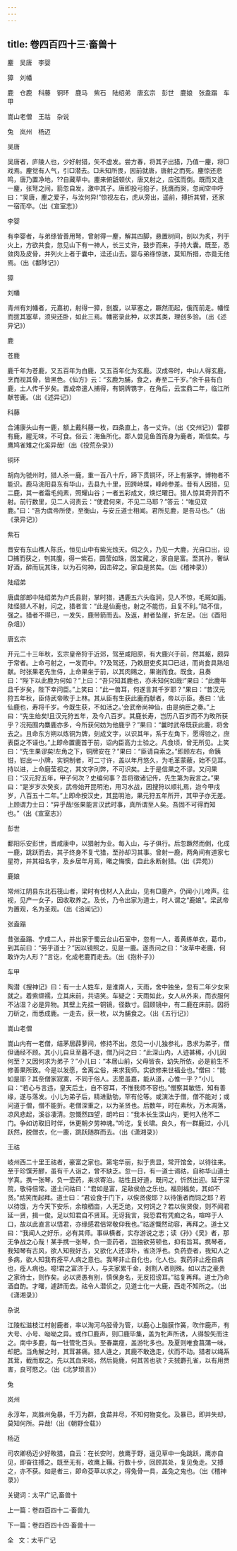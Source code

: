 ```yaml
---
---
---
```

title: 卷四百四十三·畜兽十
---

麈　吴唐　李婴

獐　刘幡

鹿　仓鹿　科藤　铜环　鹿马　紫石　陆绍弟　唐玄宗　彭世　鹿娘　张盍蹋　车甲

嵩山老僧　王祜　杂说

兔　岚州　杨迈

吴唐

吴唐者，庐陵人也，少好射猎，矢不虚发。尝方春，将其子出猎，乃值一麈，将□戏焉。麈觉有人气，引□潜去。□未知所畏，因前就唐，唐射之而死。麈惊还悲鸣，唐乃置净地，??自藏草中。麈来俯舐顿伏，唐又射之，应弦而倒。既而又逢一麈，张弩之间，箭忽自发，激中其子。唐即投弓抱子，抚膺而哭，忽闻空中呼曰：“吴唐，麈之爱子，与汝何异!”惊视左右，虎从旁出，遥前，搏折其臂，还家一宿而卒。（出《宣室志》）

李婴

有李婴者，与弟绦皆善用弩，曾射得一麈，解其四脚，悬置树间，剖以为炙，列于火上，方欲共食，忽见山下有一神人，长三丈许，鼓步而来，手持大囊。既至，悉敛肉及皮骨，并列火上者于囊中，迳还山去。婴与弟绦惊骇，莫知所措，亦竟无他焉。（出《鄱陟记》）

獐

刘幡

青州有刘幡者，元嘉初，射得一獐，剖腹，以草塞之，蹶然而起，俄而前走。幡怪而拔其塞草，须臾还卧，如此三焉。幡密录此种，以求其类，理创多验。（出《述异记》）

鹿

苍鹿

鹿千年为苍鹿，又五百年为白鹿，又五百年化为玄鹿。汉成帝时，中山人得玄鹿，烹而视其骨，皆黑色。《仙方》云：“玄鹿为脯，食之，寿至二千岁。”余千县有白鹿，土人传千岁矣。晋成帝遣人捕得，有铜牌镌字，在角后，云宝鼎二年，临江所献苍鹿。（出《述异记》）

科藤

合浦康头山有一鹿，额上戴科藤一枚，四条直上，各一丈许。（出《交州记》）雷郡有鹿，腥无味，不可食。俗云：海鱼所化。郡人尝见鱼首而身为鹿者，斯信矣。与鹰鸠雀雉之化奚异哉!（出《投荒杂录》）

铜环

胡向为虢州时，猎人杀一鹿，重一百八十斤，蹄下贯铜环，环上有篆字。博物者不能识。鹿马洮阳县东有华山，去县九十里，回跨峙堞，峰岭参差。昔有人因猎，见二鹿，其一者霜毛纯素，照耀山谷；一者五彩成文，焕烂曜日。猎人惊其奇异而不射。前行数里，见二人诃责云：“使君何来，不见二马耶？”答云：“唯见双鹿。”曰：“吾为虞帝所使，至衡山，与安丘道士相闻。君所见鹿，是吾马也。”（出《录异记》）

紫石

晋安有东山樵人陈氏，恒见山中有紫光烛天。伺之久，乃见一大鹿，光自口出，设□捕而获之，刳其腹，得一紫石，圆莹如珠，因宝藏之，家自是富。至其孙，奢纵好酒，醉而玩其珠，以为石何神，因击碎之。家自是贫矣。（出《稽神录》）

陆绍弟

唐虞部郎中陆绍弟为卢氏县尉，掌时猎，遇鹿五六头临涧，见人不惊，毛斑如画。陆怪猎人不射，问之，猎者言：“此是仙鹿也，射之不能伤，且复不利。”陆不信，强之。猎者不得已，一发矢，鹿带箭而去。及返，射者坠崖，折左足。（出《酉阳杂俎》）

唐玄宗

开元二十三年秋，玄宗皇帝狩于近郊，驾至咸阳原，有大鹿兴于前，然其躯，颇异于常者。上命弓射之，一发而中。??及驾还，乃敕厨吏炙其□已进，而尚食具熟俎献。时张果老先生侍，上命果坐于前，以其肉赐之，果谢而食。既食，且奏曰：“陛下以此鹿为何如？”上曰：“吾只知其鹿也，亦未知何如哉!”果曰：“此鹿年且千岁矣，陛下幸问臣。”上笑曰：“此一兽耳，何遂言其千岁耶？”果曰：“昔汉元狩五年秋，臣侍武帝畋于上林。其从臣有生获此鹿而献者，帝以示臣。奏曰：‘此仙鹿也，寿将千岁。今既生获，不如活之。’会武帝尚神仙，由是纳臣之奏。”上曰：“先生绐矣!且汉元狩五年，及今八百岁。其鹿长寿，岂历八百岁而不为畋所获乎？况苑囿内麋鹿亦多，今所获何妨为他鹿乎？”果曰：“曩时武帝既获此鹿，将舍去之。且命东方朔以炼铜为牌，刻成文字，以识其年，系于左角下，愿得验之，庶表臣之不诬也。”上即命置鹿首于前，诏内臣高力士验之。凡食顷，曾无所见。上笑曰：“先生果谬矣!左角之下，铜牌安在？”果曰：“臣请自索之。”即顾左右，命銕钳，钳出一小牌，实铜制者，可二寸许，盖以年月悠久，为毛革蒙蔽，始不见耳。持以进，上命磨莹视之，其文字刓弊，不可识矣。上于是信果之不谬。又问果曰：“汉元狩五年，甲子何次？史编何事？吾将徵诸记传，先生第为我言之。”果曰：“是岁岁次癸亥，武帝始开昆明池，用习水战，因搜狩以顺礼焉，迨今甲戌岁，八百五十二年。”上即命按汉史，其昆明池，果元狩五年所开，其甲子亦无差。上顾谓力士曰：“异乎哉!张果能言汉武时事，真所谓至人矣。吾固不可得而知也。”（出《宣室志》）

彭世

鄱阳乐安彭世，晋咸康中，以猎射为业。每入山，与子俱行。后忽蹶然而倒，化成一鹿，跳跃而去，其子终身不复弋猎，至孙却习其事。曾射一鹿，两角间有道家七星符，并其祖名字，及乡居年月焉，睹之悔懊，自此永断射猎。（出《异苑》）

鹿娘

常州江阴县东北石筏山者，梁时有伐材人入此山，见有□鹿产，仍闻小儿啼声。往视，见产一女子，因收取养之。及长，乃令出家为道士，时人谓之“鹿娘”。梁武帝为置观，名为圣观。（出《洽闻记》）

张盍蹋

昔张盍蹋、宁成二人，并出家于蜀云台山石室中，忽有一人，着黄练单衣，葛巾，到其前曰：“劳乎道士？”因以镜照之，见是一鹿。遂责问之曰：“汝草中老鹿，何敢诈为人形？”言讫，化成老鹿而走去。（出《抱朴子》）

车甲

陶潜《搜神记》曰：有一士人姓车，是淮南人，天雨，舍中独坐，忽有二年少女来就之。着紫缬襦，立其床前，共语笑。车疑之：天雨如此，女人从外来，而衣服何不沾湿？必是异物。其壁上先挂一铜镜，径数寸。回顾镜中，有二鹿在床前。因将刀斫之，而悉成鹿。一走去，获一枚，以为脯食之。（出《五行记》）

嵩山老僧

嵩山内有一老僧，结茅居薜萝间，修持不出。忽见一小儿独参礼，恳求为弟子，僧但诵经不顾。其小儿自旦至暮不退，僧乃问之曰：“此深山内，人迹甚稀，小儿因何至？又因何求为弟子？”小儿曰：“本居山前，父母皆丧，幼失所依，必是前生不修善果所致。今是以发愿，舍离尘俗，来求我师。实欲修来世福业也。”僧曰：“能如是耶？其奈僧家寂寞，不同于俗人。志愿虽嘉，能从道，心惟一乎？”小儿曰：“若心与言违，皇天后土，自不容耳，不惟我师不容也。”僧察其敏悟，知有善缘，遂与落发。小儿为弟子后，精进勤劬，罕有伦等。或演法于僧，僧不能对；或问道于僧，僧不能折。老僧深重之，以为圣贤也。后数年，时在素秋，万木凋落，凉风悲起，溪谷凄清。忽慨然四望，朗吟曰：“我本长生深山内，更何入他不二门。争如访取旧时伴，休更朝夕劳神魂。”吟讫，复长啸。良久，有一群鹿过，小儿跃然，脱僧衣，化一鹿，跳跃随群而去。（出《潇湘录》）

王祜

岐州西二十里王祜者，豪富之家也。第宅华丽，拟于贵显，常开馆舍，以待往来。至于珍馔芳醪，虽有千人诣之，曾不缺乏。忽一日，有一道士谒祜，自称华山道士学真。携一张琴，负一壶药，来求寄泊。祜性且好道，既问之，忻然出迎。延于深院，敬待倍常。道士问祜曰：“君如是富，足敌侯伯之乐也。福则福矣，其如不贤。”祜笑而起拜。道士曰：“君设食于门下，以俟贤俊耶？以待饿者而饲之耶？若以待饿，方今天下安乐，余粮栖亩，人无乏绝，又何饲之？若以俟贤俊，则不闻君延一贤，揖一俊。足以知君自不贤耳。无讶我言，我恐君有凭痴之名，喧哗于人口，故以此直言以悟君，亦缘感君倍常敬仰我也。”祜遂慨然动容，再拜之。道士又曰：“我闻人之好乐，必有其师。事纵横者，实存游说之志；读《孙》《吴》者，那无争战之心哉！某手携一张琴，负一壶药者，岂独欲劳顿也，抑有旨耳。携琴者，我知琴有古风，欲人知我好古，又欲化人还淳朴，省浇浮也。负药壶者，我知人之多病，欲人知我有痊平人病之意也。我琴非止自化也，化人也。我药非止痊自病也，痊人病也。噫!君之富济于人，与夫家累千金，剥割人者则殊。如以古之豪贵之家待士，则怍矣。必以贤愚有别，慎保身名，无反招谤耳。”祜复再拜。道士乃命酒自酌。才曙，遽辞而去。祜令人潜侦之，见道士化一大鹿，西走不知所之。（出《潇湘录》）

杂说

江陵松滋枝江村射鹿者，率以淘河乌胫骨为管，以鹿心上脂膜作簧，吹作鹿声，有大号、小号、呦呦之异。或作□鹿声，则□鹿毕集，盖为牝声所诱，人得彀矢而注之。南中多鹿，每一牡管牝百头。至春羸瘦，盖游牝多也。及夏则唯食菖蒲一味，却肥。当角解之时，其茸甚痛。猎人逄之，其鹿不敢逸走，伏而不动。猎者以绳系其茸，截而取之。先以其血来啖，然后毙鹿，何其苦也欤？夫狨麝孔雀，以有用贾害，良可愍之。（出《北梦琐言》）

兔

岚州

永淳年，岚胜州兔暴，千万为群，食苗并尽，不知何物变化。及暴已，即并失却，莫知何所。异哉!（出《朝野佥载》）

杨迈

司农卿杨迈少好畋猎，自云：在长安时，放鹰于野，遥见草中一兔跳跃，鹰亦自见，即奋往搏之。既至无有，收鹰上鞴。行数十步，回顾其处，复见兔走。又搏之，亦不获。如是者三，即命芟草以求之，得兔骨一具，盖兔之鬼也。（出《稽神录》）

关键词：太平广记,畜兽十

上一篇：卷四百四十二·畜兽九

下一篇：卷四百四十四·畜兽十一

全   文：太平广记

